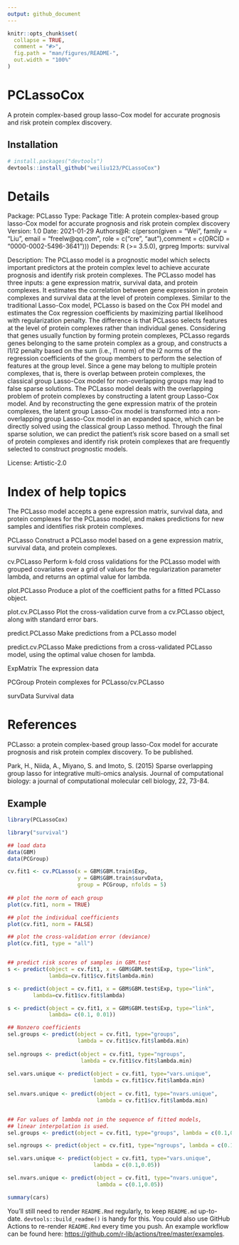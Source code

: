 ```yaml
---
output: github_document
---
```


<!-- README.md is generated from README.Rmd. Please edit that file -->

```r
knitr::opts_chunk$set(
  collapse = TRUE,
  comment = "#>",
  fig.path = "man/figures/README-",
  out.width = "100%"
)
```

# PCLassoCox

<!-- badges: start -->
<!-- badges: end -->

A protein complex-based group lasso-Cox model for accurate prognosis and risk protein complex discovery.

## Installation

``` r
# install.packages("devtools")
devtools::install_github("weiliu123/PCLassoCox")
```

# Details
Package: PCLasso
Type: Package
Title: A protein complex-based group lasso-Cox model for accurate prognosis and
risk protein complex discovery
Version: 1.0
Date: 2021-01-29
Authors@R: c(person(given = "Wei", family = "Liu", email = "freelw@qq.com", role
= c("cre", "aut"),comment = c(ORCID = "0000-0002-5496-3641")))
Depends: R (>= 3.5.0), grpreg
Imports: survival

Description: The PCLasso model is a prognostic model which selects important
predictors at the protein complex level to achieve accurate prognosis and
identify risk protein complexes. The PCLasso model has three inputs: a gene
expression matrix, survival data, and protein complexes. It estimates the
correlation between gene expression in protein complexes and survival data at
the level of protein complexes.  Similar to the traditional Lasso-Cox model,
PCLasso is based on the Cox PH model and estimates the Cox regression
coefficients by maximizing partial likelihood with regularization penalty. The
difference is that PCLasso selects features at the level of protein complexes
rather than individual genes. Considering that genes usually function by forming
protein complexes, PCLasso regards genes belonging to the same protein complex
as a group, and constructs a l1/l2 penalty based on the sum (i.e., l1 norm) of
the l2 norms of the regression coefficients of the group members to perform the
selection of features at the group level. Since a gene may belong to multiple
protein complexes, that is, there is overlap between protein complexes, the
classical group Lasso-Cox model for non-overlapping groups may lead to false
sparse solutions. The PCLasso model deals with the overlapping problem of
protein complexes by constructing a latent group Lasso-Cox model. And by
reconstructing the gene expression matrix of the protein complexes, the latent
group Lasso-Cox model is transformed into a non-overlapping group Lasso-Cox
model in an expanded space, which can be directly solved using the classical
group Lasso method. Through the final sparse solution, we can predict the
patient's risk score based on a small set of protein complexes and identify risk
protein complexes that are frequently selected to construct prognostic models.

License: Artistic-2.0

# Index of help topics
The PCLasso model accepts a gene expression matrix, survival data, and protein complexes for the PCLasso model, and makes predictions for new samples and identifies risk protein complexes.

PCLasso Construct a PCLasso model based on a gene expression matrix, survival data, and protein complexes.

cv.PCLasso Perform k-fold cross validations for the PCLasso model with grouped covariates over a grid of values for the regularization parameter lambda, and returns an optimal value for lambda.

plot.PCLasso Produce a plot of the coefficient paths for a fitted PCLasso object.

plot.cv.PCLasso Plot the cross-validation curve from a cv.PCLasso object, along with standard error bars.

predict.PCLasso Make predictions from a PCLasso model

predict.cv.PCLasso Make predictions from a cross-validated PCLasso model, using the optimal value chosen for lambda.

ExpMatrix The expression data

PCGroup Protein complexes for PCLasso/cv.PCLasso

survData Survival data

# References
PCLasso: a protein complex-based group lasso-Cox model for accurate prognosis and risk protein complex discovery. To be published.

Park, H., Niida, A., Miyano, S. and Imoto, S. (2015) Sparse overlapping group lasso for integrative multi-omics analysis. Journal of computational biology: a journal of computational molecular cell biology, 22, 73-84.

## Example

```r
library(PCLassoCox)

library("survival")

## load data
data(GBM)
data(PCGroup)

cv.fit1 <- cv.PCLasso(x = GBM$GBM.train$Exp, 
                      y = GBM$GBM.train$survData, 
                      group = PCGroup, nfolds = 5)
                     
## plot the norm of each group
plot(cv.fit1, norm = TRUE)

## plot the individual coefficients
plot(cv.fit1, norm = FALSE)

## plot the cross-validation error (deviance)
plot(cv.fit1, type = "all")


## predict risk scores of samples in GBM.test
s <- predict(object = cv.fit1, x = GBM$GBM.test$Exp, type="link", 
             lambda=cv.fit1$cv.fit$lambda.min)

s <- predict(object = cv.fit1, x = GBM$GBM.test$Exp, type="link", 
        lambda=cv.fit1$cv.fit$lambda)

s <- predict(object = cv.fit1, x = GBM$GBM.test$Exp, type="link", 
             lambda= c(0.1, 0.01))

## Nonzero coefficients
sel.groups <- predict(object = cv.fit1, type="groups", 
                      lambda = cv.fit1$cv.fit$lambda.min)
                      
sel.ngroups <- predict(object = cv.fit1, type="ngroups", 
                       lambda = cv.fit1$cv.fit$lambda.min)
                       
sel.vars.unique <- predict(object = cv.fit1, type="vars.unique", 
                           lambda = cv.fit1$cv.fit$lambda.min)
                     
sel.nvars.unique <- predict(object = cv.fit1, type="nvars.unique", 
                            lambda = cv.fit1$cv.fit$lambda.min)                     


## For values of lambda not in the sequence of fitted models, 
## linear interpolation is used.
sel.groups <- predict(object = cv.fit1, type="groups", lambda = c(0.1,0.05))

sel.ngroups <- predict(object = cv.fit1, type="ngroups", lambda = c(0.1,0.05))

sel.vars.unique <- predict(object = cv.fit1, type="vars.unique", 
                           lambda = c(0.1,0.05))

sel.nvars.unique <- predict(object = cv.fit1, type="nvars.unique", 
                            lambda = c(0.1,0.05))

```


```r
summary(cars)
```

You'll still need to render `README.Rmd` regularly, to keep `README.md` up-to-date. `devtools::build_readme()` is handy for this. You could also use GitHub Actions to re-render `README.Rmd` every time you push. An example workflow can be found here: <https://github.com/r-lib/actions/tree/master/examples>.




